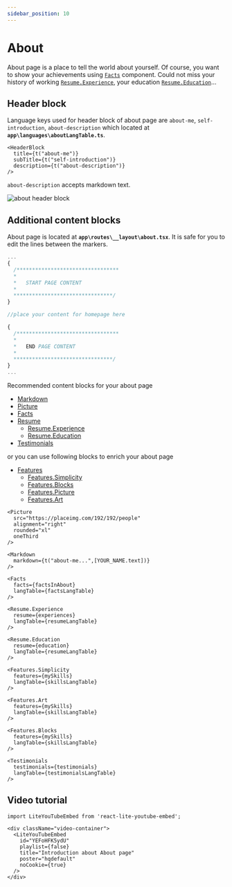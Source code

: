 ```yaml
---
sidebar_position: 10
---
```



# About

About page is a place to tell the world about yourself. Of course, you want to show your achievements using [`Facts`](../content-blocks.mdx#facts) component. Could not miss your history of working [`Resume.Experience`](../content-blocks.mdx#resumeexperience), your education [`Resume.Education`](../content-blocks.mdx#resumeeducation)...

## Header block

Language keys used for header block of about page are `about-me`, `self-introduction`, `about-description` which located at **`app\languages\aboutLangTable.ts`**. 

<Tabs>
<TabItem value="Usage">

```tsx
<HeaderBlock
  title={t("about-me")}
  subTitle={t("self-introduction")}
  description={t("about-description")}
/>
```

</TabItem>
<TabItem value="Note">

`about-description` accepts markdown text.

</TabItem>
<TabItem value="Screenshots">

<div style={{textAlign: 'center'}}>

![about header block](./img/about-headerblock.webp)

</div>

</TabItem>
</Tabs>

## Additional content blocks

 About page is located at **`app\routes\__layout\about.tsx`**. It is safe for you to edit the lines between the markers. 

<Tabs>
<TabItem value="File">

```ts title="app\routes\__layout\about.tsx"
...
{
  /*********************************
  * 
  *   START PAGE CONTENT 
  * 
  ********************************/
}

//place your content for homepage here

{
  /*********************************
  * 
  *   END PAGE CONTENT 
  * 
  ********************************/
}
...
````

</TabItem>
<TabItem value="Content blocks">

Recommended content blocks for your about page

- [Markdown](../content-blocks.mdx#markdown)
- [Picture](../content-blocks.mdx#picture)
- [Facts](../content-blocks.mdx#facts)
- [Resume](../content-blocks.mdx#resume)
  + [Resume.Experience](../content-blocks.mdx#experience)
  + [Resume.Education](../content-blocks.mdx#education)
- [Testimonials](../content-blocks.mdx#testimonials)

or you can use following blocks to enrich your about page

- [Features](../content-blocks.mdx#features)
  + [Features.Simplicity](../content-blocks.mdx#featuressimplicity)
  + [Features.Blocks](../content-blocks.mdx#featuresblocks)
  + [Features.Picture](../content-blocks.mdx#featurespicture)
  + [Features.Art](../content-blocks.mdx#featuresart)

</TabItem>
<TabItem value="Examples">

```tsx
<Picture
  src="https://placeimg.com/192/192/people"
  alignment="right"
  rounded="xl"
  oneThird
/>

<Markdown
  markdown={t("about-me...",[YOUR_NAME.text])}
/>

<Facts
  facts={factsInAbout}
  langTable={factsLangTable}
/>

<Resume.Experience
  resume={experiences}
  langTable={resumeLangTable}
/>

<Resume.Education
  resume={education}
  langTable={resumeLangTable}
/>

<Features.Simplicity
  features={mySkills}
  langTable={skillsLangTable}
/>

<Features.Art
  features={mySkills}
  langTable={skillsLangTable}
/>

<Features.Blocks
  features={mySkills}
  langTable={skillsLangTable}
/>

<Testimonials
  testimonials={testimonials}
  langTable={testimonialsLangTable}
/>
```

</TabItem>
</Tabs>

## Video tutorial

```mdx-code-block
import LiteYouTubeEmbed from 'react-lite-youtube-embed';

<div className="video-container">
  <LiteYouTubeEmbed
    id="YEFoHFK5ydU"
    playlist={false}
    title="Introduction about About page"
    poster="hqdefault"
    noCookie={true}
  />
</div>
```